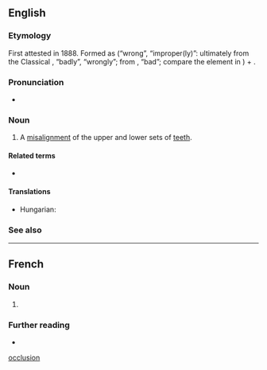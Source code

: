 ==English==

===Etymology===
{{root|en|ine-pro|*(s)kleh₂w-}}
First attested in 1888. Formed as {{m|en|mal-}} (“wrong”, “improper(ly)”: ultimately from the Classical {{uder|en|la|male}}, “badly”, “wrongly”; from {{m|la|malus}}, “bad”; compare the {{m|en||ben-}} element in {{m|en|benocclusion}}) + {{m|en|occlusion||alignment of the teeth in closed jaws}}.

===Pronunciation===
* {{rhymes|en|uːʒən|s=4}}

===Noun===
{{wikipedia}}
{{en-noun|~}}

# {{lb|en|dentistry}} A [[misalignment]] of the upper and lower sets of [[teeth]].
#: {{ant|en|benocclusion}}

====Related terms====
* {{l|en|malocclude}}

====Translations====
{{trans-top|misalignment of the upper and lower sets of teeth}}
{{trans-mid}}
* Hungarian: {{t|hu|[[helytelen]] [[fogsorilleszkedés]]}}
{{trans-bottom}}

===See also===
{{col4|en
|crossbite
|overbite
|retrognathism
|underbite
}}

[[Category:English terms prefixed with mal-|occlusion]]

----

==French==

===Noun===
{{fr-noun|f}}

# {{l|en|malocclusion}}

===Further reading===
* {{R:TLFi}}